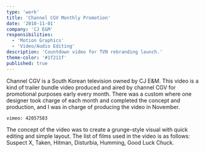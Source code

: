 ```yaml
---
type: 'work'
title: 'Channel CGV Monthly Promotion'
date: '2010-11-01'
company: 'CJ E&M'
responsibilities:
  - 'Motion Graphics'
  - 'Video/Audio Editing'
description: 'Countdown video for TVN rebranding launch.'
theme-color: '#1f211f'
published: true
---
```



Channel CGV is a South Korean television  owned by CJ E&M. This video is a kind of trailer bundle video produced and aired by channel CGV for promotional purposes early every month. There was a custom where one designer took charge of each month and completed the concept and production, and I was in charge of producing the video in November.

<VideoContainer>

`vimeo: 42057583`

</VideoContainer>

The concept of the video was to create a grunge-style visual with quick editing and simple layout. The list of films used in the video is as follows: Suspect X, Taken, Hitman, Disturbia, Humming, Good Luck Chuck.